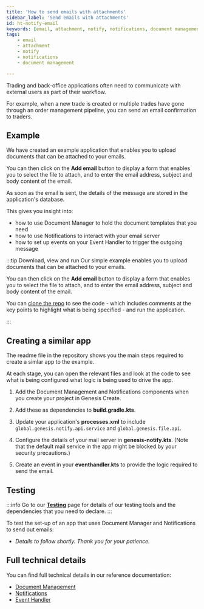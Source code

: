 ```yaml
---
title: 'How to send emails with attachments'
sidebar_label: 'Send emails with attachments'
id: ht-notify-email
keywords: [email, attachment, notify, notifications, document management]
tags:
    - email
    - attachment
    - notify
    - notifications
    - document management

---
```





Trading and back-office applications often need to communicate with external users as part of their workflow.

For example, when a new trade is created or multiple trades have gone through an order management pipeline, you can send an email confirmation to traders. 

## Example
We have created an example application that enables you to upload documents that can be attached to your emails.

You can then click on the **Add email** button to display a form that enables you to select the file to attach, and to enter the email address, subject and body content of the email.

As soon as the email is sent, the details of the message are stored in the application's database.

This gives you insight into: 

- how to use Document Manager to hold the document templates that you need
- how to use Notifications to interact with your email server
- how to set up events on your Event Handler to trigger the outgoing message

:::tip Download, view and run
Our simple example enables you to upload documents that can be attached to your emails.

You can then click on the **Add email** button to display a form that enables you to select the file to attach, and to enter the email address, subject and body content of the email.

You can [clone the repo](https://github.com/genesiscommunitysuccess/howto-send-email-with-attachment) to see the code - which includes comments at the key points to highlight what is being specified - and run the application.

:::

## Creating a similar app

The readme file in the repository shows you the main steps required to create a simlar app to the example.

At each stage, you can open the relevant files and look at the code to see what is being configured what logic is being used to drive the app.

1. Add the Document Management and Notifications components when you create your project in Genesis Create.

2. Add these as dependencies to **build.gradle.kts**.

3. Update your application's **processes.xml** to include `global.genesis.notify.api.service` and `global.genesis.file.api`.

4. Configure the details of your mail server in **genesis-notify.kts**. (Note that the default mail service in the app might be blocked by your security precautions.)

5. Create an event in your **eventhandler.kts** to provide the logic required to send the email.

## Testing

:::info
Go to our [**Testing**](/how-to/ht-prepare-test/) page for details of our testing tools and the dependencies that you need to declare.
:::

To test the set-up of an app that uses Document Manager and Notifications to send out emails:

- *Details to follow shortly. Thank you for your patience.*

## Full technical details
You can find full technical details in our reference documentation:

- [Document Management](/develop/business-components/doc-management/)
- [Notifications](/develop/business-components/notifications/)
- [Event Handler](/develop/server-capabilities/core-business-logic-event-handler/)